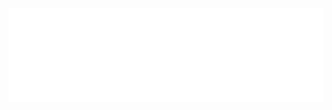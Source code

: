   <iframe
    src={`https://ui-kit-docs-embed.vercel.app/${type}/${id}`}
    height={600}
    width="100%"
    frameBorder="0"
    allowFullScreen
    allow="autoplay; encrypted-media; fullscreen; picture-in-picture; display-capture; camera; microphone"
    style={{
      borderRadius: 10,
      backgroundColor: "black",
    }}
  />
);
